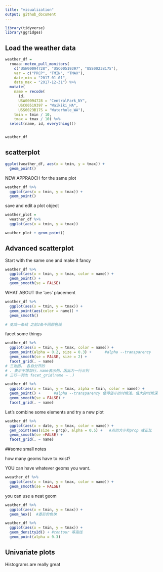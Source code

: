 ```yaml
---
title: "visualization"
output: github_document
---
```


```r
library(tidyverse)
library(ggridges)
```

## Load the weather data

```r
weather_df = 
  rnoaa::meteo_pull_monitors(
    c("USW00094728", "USC00519397", "USS0023B17S"),
    var = c("PRCP", "TMIN", "TMAX"), 
    date_min = "2017-01-01",
    date_max = "2017-12-31") %>%
  mutate(
    name = recode(
      id, 
      USW00094728 = "CentralPark_NY", 
      USC00519397 = "Waikiki_HA",
      USS0023B17S = "Waterhole_WA"),
    tmin = tmin / 10,
    tmax = tmax / 10) %>%
  select(name, id, everything())


weather_df
```


## scatterplot

```r
ggplot(weather_df, aes(x = tmin, y = tmax)) +
  geom_point()
```


NEW APPRAOCH for the same plot
```r
weather_df %>% 
  ggplot(aes(x = tmin, y = tmax)) +
  geom_point()
```



save and edit a plot object
```r
weather_plot = 
  weather_df %>% 
  ggplot(aes(x = tmin, y = tmax))

weather_plot + geom_point()
```



## Advanced scatterplot

Start with the same one and make it fancy
```r
weather_df %>% 
  ggplot(aes(x = tmin, y = tmax, color = name)) +
  geom_point() +
  geom_smooth(se = FALSE)
```



WHAT ABOUT the 'aes' placement
```r
weather_df %>% 
  ggplot(aes(x = tmin, y = tmax)) +
  geom_point(aes(color = name)) +
  geom_smooth()

# 变成一条线 之前3条不同颜色线
```






facet some things
```r
weather_df %>% 
  ggplot(aes(x = tmin, y = tmax, color = name)) +
  geom_point(alpha = 0.2, size = 0.3) +      #alpha --transparency
  geom_smooth(se = FALSE, size = 2) +
  facet_grid(. ~ name)
# 三张图， 各自分开的
# . 表示不增加行，name表示列，因此为一行三列
# 三行一列为 facet_grid(name ~ .)
```

```r
weather_df %>% 
  ggplot(aes(x = tmin, y = tmax, alpha = tmin, color = name)) +
  geom_point() +      #alpha --transparency 使得值小的时候浅，值大的时候深
  geom_smooth(se = FALSE) +
  facet_grid(. ~ name)
```



Let's combine some elements and try a new plot

```r
weather_df %>% 
  ggplot(aes(x = date, y = tmax, color = name)) +
  gem_point(aes(size = prcp), alpha = 0.5) +   #点的大小和prcp 成正比
  geom_smooth(se =FALSE) +
  facet_grid(. ~ name)
```




##some small notes

how many geoms have to exist?

YOU can have whatever geoms you want.

```r
wweather_df %>% 
  ggplot(aes(x = tmin, y = tmax, color = name)) +
  geom_smooth(se = FALSE)
```



you can use a neat geom
```r
weather_df %>% 
  ggplot(aes(x = tmin, y = tmax)) +
  geom_hex()  #菱形的色块
```

```r
weather_df %>% 
  ggplot(aes(x = tmin, y = tmax)) +
  geom_density2d() + #contour 等高线
  geom_point(alpha = 0.3)
```



## Univariate plots

Histograms are really great















